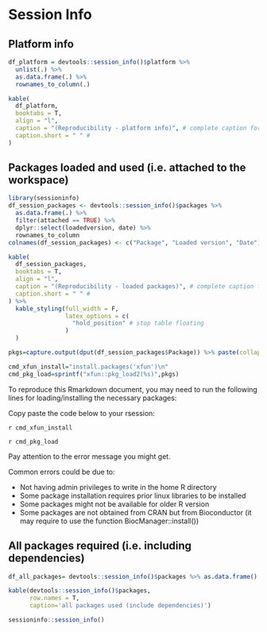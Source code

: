 # Session Info {.tabset}

## Platform info 
```r
df_platform = devtools::session_info()$platform %>% 
  unlist(.) %>% 
  as.data.frame(.) %>% 
  rownames_to_column(.)

kable(
  df_platform,
  booktabs = T, 
  align = "l",
  caption = "(Reproducibility - platform info)", # complete caption for main document
  caption.short = " " # 
)

```

## Packages loaded and used (i.e. attached to the workspace)

```r
library(sessioninfo)
df_session_packages <- devtools::session_info()$packages %>% 
  as.data.frame(.) %>% 
  filter(attached == TRUE) %>% 
  dplyr::select(loadedversion, date) %>% 
  rownames_to_column
colnames(df_session_packages) <- c("Package", "Loaded version", "Date")

kable(
  df_session_packages, 
  booktabs = T, 
  align = "l",
  caption = "(Reproducibility - loaded packages)", # complete caption for main document
  caption.short = " " # 
) %>% 
  kable_styling(full_width = F,
                latex_options = c(
                  "hold_position" # stop table floating
                ) 
  ) 

pkgs=capture.output(dput(df_session_packages$Package)) %>% paste(collapse='')

cmd_xfun_install="install.packages('xfun')\n"
cmd_pkg_load=sprintf("xfun::pkg_load2(%s)",pkgs)

```

To reproduce this Rmarkdown document, you may need to run the following lines
for loading/installing the necessary packages:

Copy paste the code below to your rsession:

`r cmd_xfun_install`

`r cmd_pkg_load`

Pay attention to the error message you might get.

Common errors could be due to:

* Not having admin privileges to write in the home R directory
* Some package installation requires prior linux libraries to be installed
* Some packages might not be available for older R version
* Some packages are not obtained from CRAN but from Bioconductor (it may require to use the function BiocManager::install())

## All packages required (i.e. including dependencies)

```r
df_all_packages= devtools::session_info()$packages %>% as.data.frame() %>% pull(package)

kable(devtools::session_info()$packages,
      row.names = T,
      caption='all packages used (include dependencies)')

```

```r
sessioninfo::session_info()
```